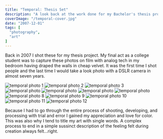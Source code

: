 ```yaml
---
title: "Temporal: Thesis Set"
description: "A look back at the work done for my Bachelor's thesis project."
coverImage: "/temporal-cover.jpg"
date: "2007-12-01"
tags: [
  "photography",
  "art"
]
---
```


Back in 2007 I shot these for my thesis project. My final act as a college student was to capture these photos on film with analog tech in my bedroom having draped the walls in cheap velvet. It was the first time I shot people and the last time I would take a look photo with a DSLR camera in almost seven years.

<div data-gallery>
  <img src="/temporal-1.jpg" alt="temporal photo 1" />
  <img src="/temporal-2.jpg" alt="temporal photo 2" />
  <img src="/temporal-3.jpg" alt="temporal photo 3" />
  <img src="/temporal-4.jpg" alt="temporal photo" />
  <img src="/temporal-5.jpg" alt="temporal photo" />
  <img src="/temporal-6.jpg" alt="temporal photo" />
  <img src="/temporal-7.jpg" alt="temporal photo" />
  <img src="/temporal-8.jpg" alt="temporal photo 8" />
  <img src="/temporal-9.jpg" alt="temporal photo 9" />
  <img src="/temporal-10.jpg" alt="temporal photo 10" />
  <img src="/temporal-11.jpg" alt="temporal photo 11" />
  <img src="/temporal-12.jpg" alt="temporal photo 12" />
</div>

Because I had to go through the entire process of shooting, developing, and processing with trial and error I gained my appreciation and love for color. This was also why I tend to title my art with single words. A complex process to end in a simple sussinct description of the feeling felt during creation always felt…right.
